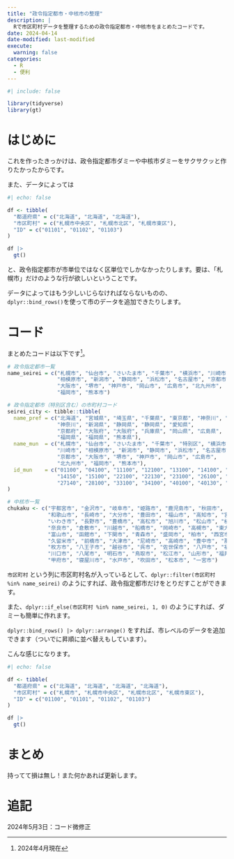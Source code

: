 ```yaml
---
title: "政令指定都市・中核市の整理"
description: |
  Rで市区町村データを整理するための政令指定都市・中核市をまとめたコードです。
date: 2024-04-14
date-modified: last-modified
execute: 
  warning: false
categories: 
  - R
  - 便利
---
```


```r
#| include: false

library(tidyverse)
library(gt)
```

# はじめに

これを作ったきっかけは、政令指定都市ダミーや中核市ダミーをサクサクッと作りたかったからです。

また、データによっては

```r
#| echo: false

df <- tibble(
  "都道府県" = c("北海道", "北海道", "北海道"), 
  "市区町村" = c("札幌市中央区", "札幌市北区", "札幌市東区"), 
  "ID" = c("01101", "01102", "01103")
)

df |> 
  gt()
```

と、政令指定都市が市単位ではなく区単位でしかなかったりします。要は、「札幌市」だけのような行が欲しいということです。

データによってはもう少しいじらなければならないものの、`dplyr::bind_rows()`を使って市のデータを追加できたりします。

# コード

まとめたコードは以下です^[2024年4月現在]。

```r
# 政令指定都市一覧
name_seirei = c("札幌市", "仙台市", "さいたま市", "千葉市", "横浜市", "川崎市", 
                "相模原市", "新潟市", "静岡市", "浜松市", "名古屋市", "京都市", 
                "大阪市", "堺市", "神戸市", "岡山市", "広島市", "北九州市", 
                "福岡市", "熊本市")

# 政令指定都市（特別区含む）の市町村コード
seirei_city <- tibble::tibble(
  name_pref = c("北海道", "宮城県", "埼玉県", "千葉県", "東京都", "神奈川", "神奈川", 
                "神奈川", "新潟県", "静岡県", "静岡県", "愛知県", 
                "京都府", "大阪府", "大阪府", "兵庫県", "岡山県", "広島県", 
                "福岡県", "福岡県", "熊本県"), 
  name_mun  = c("札幌市", "仙台市", "さいたま市", "千葉市", "特別区", "横浜市", 
                "川崎市", "相模原市", "新潟市", "静岡市", "浜松市", "名古屋市", 
                "京都市", "大阪市", "堺市", "神戸市", "岡山市", "広島市", 
                "北九州市", "福岡市", "熊本市"), 
  id_mun    = c("01100", "04100", "11100", "12100", "13100", "14100", "14130", 
                "14150", "15100", "22100", "22130", "23100", "26100", "27100", 
                "27140", "28100", "33100", "34100", "40100", "40130", "43100")
)

# 中核市一覧
chukaku <- c("宇都宮市", "金沢市", "岐阜市", "姫路市", "鹿児島市", "秋田市", "郡山市", 
             "和歌山市", "長崎市", "大分市", "豊田市", "福山市", "高知市", "宮崎市", 
             "いわき市", "長野市", "豊橋市", "高松市", "旭川市", "松山市", "横須賀市", 
             "奈良市", "倉敷市", "川越市", "船橋市", "岡崎市", "高槻市", "東大阪市", 
             "富山市", "函館市", "下関市", "青森市", "盛岡市", "柏市", "西宮市", 
             "久留米市", "前橋市", "大津市", "尼崎市", "高崎市", "豊中市", "那覇市", 
             "枚方市", "八王子市", "越谷市", "呉市", "佐世保市", "八戸市", "福島市", 
             "川口市", "八尾市", "明石市", "鳥取市", "松江市", "山形市", "福井市", 
             "甲府市", "寝屋川市", "水戸市", "吹田市", "松本市", "一宮市")
```

`市区町村` という列に市区町村名が入っているとして、`dplyr::filter(市区町村 %in% name_seirei)` のようにすれば、政令指定都市だけをとりだすことができます。

また、`dplyr::if_else(市区町村 %in% name_seirei, 1, 0)` のようにすれば、ダミーも簡単に作れます。

`dplyr::bind_rows() |> dplyr::arrange()` をすれば、市レベルのデータを追加できます（ついでに昇順に並べ替えもしています）。

こんな感じになります。

```r
#| echo: false

df <- tibble(
  "都道府県" = c("北海道", "北海道", "北海道", "北海道"), 
  "市区町村" = c("札幌市", "札幌市中央区", "札幌市北区", "札幌市東区"), 
  "ID" = c("01100", "01101", "01102", "01103")
)

df |> 
  gt()
```

# まとめ

持ってて損は無し！また何かあれば更新します。

# 追記
2024年5月3日：コード微修正